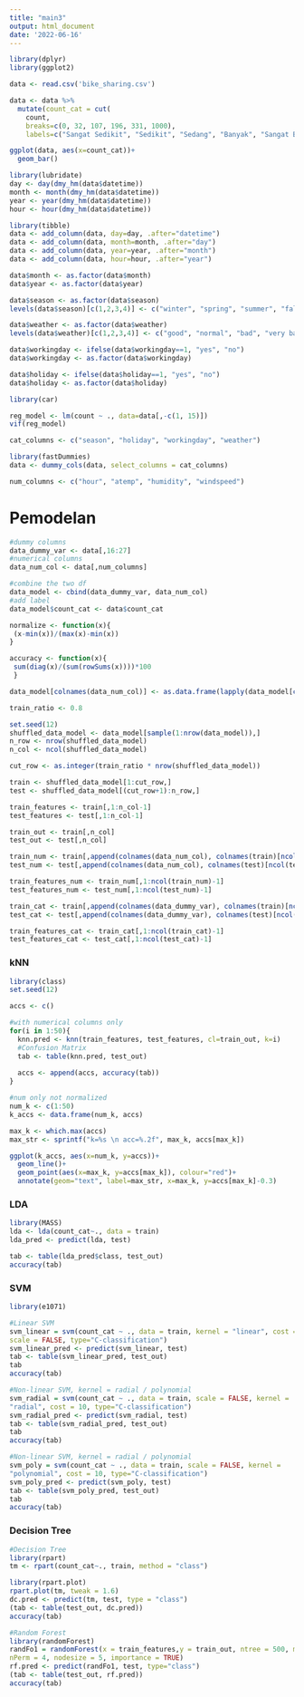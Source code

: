 ```yaml
---
title: "main3"
output: html_document
date: '2022-06-16'
---
```


```r
library(dplyr)
library(ggplot2)
```

```r
data <- read.csv('bike_sharing.csv')
```

```r
data <- data %>% 
  mutate(count_cat = cut(
    count, 
    breaks=c(0, 32, 107, 196, 331, 1000),
    labels=c("Sangat Sedikit", "Sedikit", "Sedang", "Banyak", "Sangat Banyak")))

ggplot(data, aes(x=count_cat))+
  geom_bar()
```

```r
library(lubridate)
day <- day(dmy_hm(data$datetime))
month <- month(dmy_hm(data$datetime))
year <- year(dmy_hm(data$datetime))
hour <- hour(dmy_hm(data$datetime))

library(tibble)
data <- add_column(data, day=day, .after="datetime")
data <- add_column(data, month=month, .after="day")
data <- add_column(data, year=year, .after="month")
data <- add_column(data, hour=hour, .after="year")

data$month <- as.factor(data$month)
data$year <- as.factor(data$year)
```

```r
data$season <- as.factor(data$season)
levels(data$season)[c(1,2,3,4)] <- c("winter", "spring", "summer", "fall")

data$weather <- as.factor(data$weather)
levels(data$weather)[c(1,2,3,4)] <- c("good", "normal", "bad", "very bad")

data$workingday <- ifelse(data$workingday==1, "yes", "no")
data$workingday <- as.factor(data$workingday)

data$holiday <- ifelse(data$holiday==1, "yes", "no")
data$holiday <- as.factor(data$holiday)
```

```r
library(car)

reg_model <- lm(count ~ ., data=data[,-c(1, 15)])
vif(reg_model)
```

```r
cat_columns <- c("season", "holiday", "workingday", "weather")

library(fastDummies)
data <- dummy_cols(data, select_columns = cat_columns)
```

```r
num_columns <- c("hour", "atemp", "humidity", "windspeed")
```

# Pemodelan

```r
#dummy columns
data_dummy_var <- data[,16:27] 
#numerical columns
data_num_col <- data[,num_columns]

#combine the two df
data_model <- cbind(data_dummy_var, data_num_col)
#add label
data_model$count_cat <- data$count_cat
```

```r
normalize <- function(x){
 (x-min(x))/(max(x)-min(x))
}

accuracy <- function(x){
 sum(diag(x)/(sum(rowSums(x))))*100
 }
```

```r
data_model[colnames(data_num_col)] <- as.data.frame(lapply(data_model[colnames(data_num_col)], normalize))
```

```r
train_ratio <- 0.8

set.seed(12)
shuffled_data_model <- data_model[sample(1:nrow(data_model)),]
n_row <- nrow(shuffled_data_model)
n_col <- ncol(shuffled_data_model)

cut_row <- as.integer(train_ratio * nrow(shuffled_data_model))

train <- shuffled_data_model[1:cut_row,]
test <- shuffled_data_model[(cut_row+1):n_row,]

train_features <- train[,1:n_col-1]
test_features <- test[,1:n_col-1]

train_out <- train[,n_col]
test_out <- test[,n_col]
```

```r
train_num <- train[,append(colnames(data_num_col), colnames(train)[ncol(train)])]
test_num <- test[,append(colnames(data_num_col), colnames(test)[ncol(test)])]

train_features_num <- train_num[,1:ncol(train_num)-1]
test_features_num <- test_num[,1:ncol(test_num)-1]
```

```r
train_cat <- train[,append(colnames(data_dummy_var), colnames(train)[ncol(train)])]
test_cat <- test[,append(colnames(data_dummy_var), colnames(test)[ncol(test)])]

train_features_cat <- train_cat[,1:ncol(train_cat)-1]
test_features_cat <- test_cat[,1:ncol(test_cat)-1]
```

### kNN
```r
library(class)
set.seed(12)

accs <- c()

#with numerical columns only
for(i in 1:50){
  knn.pred <- knn(train_features, test_features, cl=train_out, k=i)
  #Confusion Matrix
  tab <- table(knn.pred, test_out)
  
  accs <- append(accs, accuracy(tab))
}
```

```r
#num only not normalized
num_k <- c(1:50)
k_accs <- data.frame(num_k, accs)

max_k <- which.max(accs)
max_str <- sprintf("k=%s \n acc=%.2f", max_k, accs[max_k])

ggplot(k_accs, aes(x=num_k, y=accs))+
  geom_line()+
  geom_point(aes(x=max_k, y=accs[max_k]), colour="red")+
  annotate(geom="text", label=max_str, x=max_k, y=accs[max_k]-0.3)
```
### LDA
```r
library(MASS)
lda <- lda(count_cat~., data = train)
lda_pred <- predict(lda, test)

tab <- table(lda_pred$class, test_out)
accuracy(tab)
```

### SVM
```r
library(e1071)

#Linear SVM
svm_linear = svm(count_cat ~ ., data = train, kernel = "linear", cost = 10, 
scale = FALSE, type="C-classification")
svm_linear_pred <- predict(svm_linear, test)
tab <- table(svm_linear_pred, test_out)
tab
accuracy(tab)
```

```r
#Non-linear SVM, kernel = radial / polynomial
svm_radial = svm(count_cat ~ ., data = train, scale = FALSE, kernel = 
"radial", cost = 10, type="C-classification")
svm_radial_pred <- predict(svm_radial, test)
tab <- table(svm_radial_pred, test_out)
tab
accuracy(tab)
```
```r
#Non-linear SVM, kernel = radial / polynomial
svm_poly = svm(count_cat ~ ., data = train, scale = FALSE, kernel = 
"polynomial", cost = 10, type="C-classification")
svm_poly_pred <- predict(svm_poly, test)
tab <- table(svm_poly_pred, test_out)
tab
accuracy(tab)
```

### Decision Tree
```r
#Decision Tree
library(rpart)
tm <- rpart(count_cat~., train, method = "class")

library(rpart.plot)
rpart.plot(tm, tweak = 1.6)
dc.pred <- predict(tm, test, type = "class")
(tab <- table(test_out, dc.pred))
accuracy(tab)
```

```r
#Random Forest
library(randomForest)
randFo1 = randomForest(x = train_features,y = train_out, ntree = 500, mtry = 6, 
nPerm = 4, nodesize = 5, importance = TRUE)
rf.pred <- predict(randFo1, test, type="class")
(tab <- table(test_out, rf.pred))
accuracy(tab)
```





